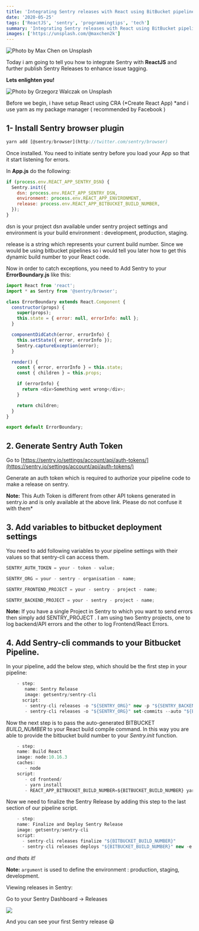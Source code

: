 ```yaml
---
title: 'Integrating Sentry releases with React using BitBucket pipelines'
date: '2020-05-25'
tags: ['ReactJS', 'sentry', 'programmingtips', 'tech']
summary: 'Integrating Sentry releases with React using BitBucket pipelines to identify bugs and issues quickly'
images: ['https://unsplash.com/@maxchen2k']
---
```


![Photo by [Max Chen](https://unsplash.com/@maxchen2k?utm_source=medium&utm_medium=referral) on [Unsplash](https://unsplash.com?utm_source=medium&utm_medium=referral)](https://cdn-images-1.medium.com/max/8064/0*yHQGNaTaaAe0E_G4)

Today i am going to tell you how to integrate Sentry with **ReactJS** and further publish Sentry Releases to enhance issue tagging.

**Lets enlighten you!**

![Photo by [Grzegorz Walczak](https://unsplash.com/@grzegorzwalczak?utm_source=medium&utm_medium=referral) on [Unsplash](https://unsplash.com?utm_source=medium&utm_medium=referral)](https://cdn-images-1.medium.com/max/11374/0*PcbxhDIvJYO_GSeI)

Before we begin, i have setup React using CRA (*Create React App) *and i use yarn as my package manager ( recommended by Facebook )

## 1- Install Sentry browser plugin

```js
yarn add [@sentry/browser](http://twitter.com/sentry/browser)
```

Once installed. You need to initiate sentry before you load your App so that it start listening for errors.

In **App.js** do the following:

```js
if (process.env.REACT_APP_SENTRY_DSN) {
  Sentry.init({
    dsn: process.env.REACT_APP_SENTRY_DSN,
    environment: process.env.REACT_APP_ENVIRONMENT,
    release: process.env.REACT_APP_BITBUCKET_BUILD_NUMBER,
  });
}
```

dsn is your project dsn available under sentry project settings and environment is your build environment : development, production, staging.

release is a string which represents your current build number. Since we would be using bitbucket pipelines so i would tell you later how to get this dynamic build number to your React code.

Now in order to catch exceptions, you need to Add Sentry to your **ErrorBoundary.js** like this:

```js
import React from 'react';
import * as Sentry from '@sentry/browser';

class ErrorBoundary extends React.Component {
  constructor(props) {
    super(props);
    this.state = { error: null, errorInfo: null };
  }

  componentDidCatch(error, errorInfo) {
    this.setState({ error, errorInfo });
    Sentry.captureException(error);
  }

  render() {
    const { error, errorInfo } = this.state;
    const { children } = this.props;

    if (errorInfo) {
      return <div>Something went wrong</div>;
    }

    return children;
  }
}

export default ErrorBoundary;
```

## 2. Generate **Sentry Auth Token**

Go to [https://sentry.io/settings/account/api/auth-tokens/](https://sentry.io/settings/account/api/auth-tokens/)

Generate an auth token which is required to authorize your pipeline code to make a release on sentry.

**Note:** This Auth Token is different from other API tokens generated in sentry.io and is only available at the above link. Please do not confuse it with them\*

## 3. Add variables to bitbucket **deployment** settings

You need to add following variables to your pipeline settings with their values so that sentry-cli can access them.

```js
SENTRY_AUTH_TOKEN = your - token - value;

SENTRY_ORG = your - sentry - organisation - name;

SENTRY_FRONTEND_PROJECT = your - sentry - project - name;

SENTRY_BACKEND_PROJECT = your - sentry - project - name;
```

**Note:** If you have a single Project in Sentry to which you want to send errors then simply add SENTRY_PROJECT . I am using two Sentry projects, one to log backend/API errors and the other to log Frontend/React Errors.

## 4. Add Sentry-cli commands to your Bitbucket Pipeline.

In your pipeline, add the below step, which should be the first step in your pipeline:

```js
    - step:
       name: Sentry Release
       image: getsentry/sentry-cli
      script:
       - sentry-cli releases -o "${SENTRY_ORG}" new -p "${SENTRY_BACKEND_PROJECT}" -p "${SENTRY_FRONTEND_PROJECT}" "${BITBUCKET_BUILD_NUMBER}"
       - sentry-cli releases -o "${SENTRY_ORG}" set-commits --auto "${BITBUCKET_BUILD_NUMBER}"
```

Now the next step is to pass the auto-generated BITBUCKET _BUILD_NUMBER_ to your React build compile command. In this way you are able to provide the bitbucket build number to your _Sentry.init_ function.

```js
    - step:
    name: Build React
    image: node:10.16.3
    caches:
       - node
    script:
       - cd frontend/
       - yarn install
       - REACT_APP_BITBUCKET_BUILD_NUMBER=${BITBUCKET_BUILD_NUMBER} yarn build
```

Now we need to finalize the Sentry Release by adding this step to the last section of our pipeline script.

```js
    - step:
    name: Finalize and Deploy Sentry Release
    image: getsentry/sentry-cli
    script:
      - sentry-cli releases finalize "${BITBUCKET_BUILD_NUMBER}"
      - sentry-cli releases deploys "${BITBUCKET_BUILD_NUMBER}" new -e "production"
```

_and thats it!_

**Note:** <code>argument</code> is used to define the environment : production, staging, development.

Viewing releases in Sentry:

Go to your Sentry Dashboard -> Releases

![](https://cdn-images-1.medium.com/max/2488/1*Wz04-EBIuLyQu22qKfSD8Q.png)

And you can see your first Sentry release 😃
